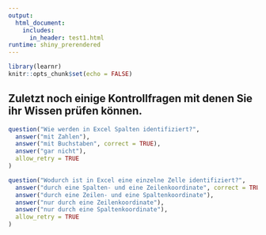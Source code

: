 ```yaml
---
output: 
  html_document:
    includes:
      in_header: test1.html
runtime: shiny_prerendered
---
```


```r
library(learnr)
knitr::opts_chunk$set(echo = FALSE)
```

## Zuletzt noch einige Kontrollfragen mit denen Sie ihr Wissen prüfen können.

```r
question("Wie werden in Excel Spalten identifiziert?",
  answer("mit Zahlen"),
  answer("mit Buchstaben", correct = TRUE),
  answer("gar nicht"),
  allow_retry = TRUE
)
```


```r
question("Wodurch ist in Excel eine einzelne Zelle identifiziert?",
  answer("durch eine Spalten- und eine Zeilenkoordinate", correct = TRUE),
  answer("durch eine Zeilen- und eine Spaltenkoordinate"),
  answer("nur durch eine Zeilenkoordinate"),
  answer("nur durch eine Spaltenkoordinate"),
  allow_retry = TRUE
)
```

<div data-iframe-height></div>
